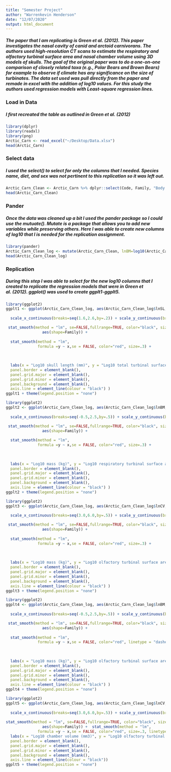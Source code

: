 ```yaml
---
title: "Semester Project"
author: "Warrenkevin Henderson"
date: "12/07/2020"
output: html_document
---
```


##### The paper that I am replicating is Green et al. (2012). This paper investigates the nasal cavity of canid and arctoid carnivorans. The authors used high-resolution CT scans to estimate the respiratory and olfactory turbinal surface area and nasal chamber volume using 3D models of skulls. The goal of the original paper was to do a one-on-one comparison of closely related taxa (e.g., Polar Bears and Brown Bears) for example to observe if climate has any significance on the size of turbinates. The data set used was pull directly from the paper and remade in excel with the addition of log10 values. For this study the authors used regression models with Least-square regression lines.

### Load in Data
##### I first recreated the table as outlined in Green et al. (2012)
```r
library(dplyr)
library(readxl)
library(png)
Arctic_Carn <- read_excel("~/Desktop/Data.xlsx")
head(Arctic_Carn)
```
### Select data
##### I used the select() to select for only the columns that I needed. Species name, diet, and sex was not pertinent to this replication so it was left out. 
```r
Arctic_Carn_Clean <- Arctic_Carn %>% dplyr::select(Code, Family, "Body mass (kg)", "Skull length (mm)", "Chamber volume (mm3)", "TTSA (mm2)", "RTSA (mm2)", "OTSA (mm2)", "OTSA/RTSA" )
head(Arctic_Carn_Clean)
```
### Pander
##### Once the data was cleaned up a bit I used the pander package so I could use the mutuate(). Mutate is a package that allows you to add new variables while preserving others. Here I was able to create new columns of log10 that I is needed for the replication assignment. 
```r
library(pander)
Arctic_Carn_Clean_log <- mutate(Arctic_Carn_Clean, lnBM=log10(Arctic_Carn_Clean$`Body mass (kg)`), lnSL=log10(Arctic_Carn_Clean$`Skull length (mm)`), lnCV=log10(Arctic_Carn_Clean$`Chamber volume (mm3)`), lnTTSA=log10(Arctic_Carn_Clean$`TTSA (mm2)`), lnRTSA=log10(Arctic_Carn_Clean$`RTSA (mm2)`), lnOTSA=log10(Arctic_Carn_Clean$`OTSA (mm2)`), lnOTSARTSA=log10(Arctic_Carn_Clean$`OTSA/RTSA`))
head(Arctic_Carn_Clean_log)
```
### Replication
##### During this step I was able to select for the new log10 columns that I created to replicate the regression  models that were in Green et al. (2012). ggplot() was used to create ggplt1-ggplt5. 


```r
library(ggplot2)
ggplt1 <- ggplot(Arctic_Carn_Clean_log, aes(Arctic_Carn_Clean_log$lnSL, Arctic_Carn_Clean_log$lnTTSA)) + geom_point(aes(shape=Family)) +
  
  scale_x_continuous(breaks=seq(1.6,2.6,by=.2)) + scale_y_continuous(breaks=seq(3.5,5.5,by=.5)) +

 stat_smooth(method = "lm", se=FALSE,fullrange=TRUE, color="black", size=.3,
				aes(shape=Family)) + 
  
  stat_smooth(method = "lm", 
              formula =y ~ x,se = FALSE, color="red", size=.3) +
  
  
  
  labs(x = "Log10 skull length (mm)", y = "Log10 total turbinal surface area (mm2)") + geom_text(aes(label=Code), size=2, data=Arctic_Carn_Clean_log) + theme(
  panel.border = element_blank(),  
  panel.grid.major = element_blank(),
  panel.grid.minor = element_blank(),
  panel.background = element_blank(),
  axis.line = element_line(colour = "black") )
ggplt1 + theme(legend.position = "none")
```
```r
library(ggplot2)
ggplt2 <- ggplot(Arctic_Carn_Clean_log, aes(Arctic_Carn_Clean_log$lnBM, Arctic_Carn_Clean_log$lnRTSA)) + geom_point(aes(shape=Family)) +
  
  scale_x_continuous(breaks=seq(-0.5,2.5,by=.5)) + scale_y_continuous(breaks=seq(2.5,5.0,by=.5)) +

 stat_smooth(method = "lm", se=FALSE,fullrange=TRUE, color="black", size=.3,
				aes(shape=Family)) + 
  
  stat_smooth(method = "lm", 
              formula =y ~ x,se = FALSE, color="red", size=.3) +
  
  
  
  labs(x = "Log10 mass (kg)", y = "Log10 respiratory turbinal surface area (mm2)") + geom_text(aes(label=Code), size=2, data=Arctic_Carn_Clean_log) + theme(
  panel.border = element_blank(),  
  panel.grid.major = element_blank(),
  panel.grid.minor = element_blank(),
  panel.background = element_blank(),
  axis.line = element_line(colour = "black") )
ggplt2 + theme(legend.position = "none")
```
```r
library(ggplot2)
ggplt3 <- ggplot(Arctic_Carn_Clean_log, aes(Arctic_Carn_Clean_log$lnCV, Arctic_Carn_Clean_log$lnRTSA)) + geom_point(aes(shape=Family)) +
  
  scale_x_continuous(breaks=seq(3.0,6.0,by=.5)) + scale_y_continuous(breaks=seq(2.5,5.0,by=.5)) +

 stat_smooth(method = "lm", se=FALSE,fullrange=TRUE, color="black", size=.3,
				aes(shape=Family)) + 
  
  stat_smooth(method = "lm", 
              formula =y ~ x,se = FALSE, color="red", size=.3) +
  
  
  
  labs(x = "Log10 mass (kg)", y = "Log10 olfactory turbinal surface area (mm2)") + geom_text(aes(label=Code), size=2, data=Arctic_Carn_Clean_log) + theme(
  panel.border = element_blank(),  
  panel.grid.major = element_blank(),
  panel.grid.minor = element_blank(),
  panel.background = element_blank(),
  axis.line = element_line(colour = "black") )
ggplt3 + theme(legend.position = "none")
```
```r
library(ggplot2)
ggplt4 <- ggplot(Arctic_Carn_Clean_log, aes(Arctic_Carn_Clean_log$lnBM, Arctic_Carn_Clean_log$lnOTSA)) + geom_point(aes(shape=Family)) +
  
  scale_x_continuous(breaks=seq(-0.5,2.5,by=.5)) + scale_y_continuous(breaks=seq(3.5,5.5,by=.5)) +

 stat_smooth(method = "lm", se=FALSE,fullrange=TRUE, color="black", size=.3,
				aes(shape=Family)) + 
  
  stat_smooth(method = "lm", 
              formula =y ~ x,se = FALSE, color="red", linetype = "dashed", size=.3) +
  
  
  
  labs(x = "Log10 mass (kg)", y = "Log10 olfactory turbinal surface area (mm2)") + geom_text(aes(label=Code), size=2, data=Arctic_Carn_Clean_log) + theme(
  panel.border = element_blank(),  
  panel.grid.major = element_blank(),
  panel.grid.minor = element_blank(),
  panel.background = element_blank(),
  axis.line = element_line(colour = "black") )
ggplt4 + theme(legend.position = "none") 
```

```r
library(ggplot2)
ggplt5 <- ggplot(Arctic_Carn_Clean_log, aes(Arctic_Carn_Clean_log$lnCV, (Arctic_Carn_Clean_log$lnOTSA))) + geom_point(aes(shape=Family)) +
  
  scale_x_continuous(breaks=seq(3.0,6.0,by=.5)) + scale_y_continuous(breaks=seq(3.5,5.5,by=.5)) +
  
stat_smooth(method = "lm", se=FALSE,fullrange=TRUE, color="black", size=.3, 
				aes(shape=Family)) +  stat_smooth(method = "lm", 
              formula =y ~ x,se = FALSE, color="red", size=.3, linetype = "dashed") +
  labs(x = "Log10 chamber volume (mm3)", y = "Log10 olfactory turbinal surface area (mm2)")  + geom_text(aes(label=Code), size=2, data=Arctic_Carn_Clean_log) + theme(
  panel.border = element_blank(),  
  panel.grid.major = element_blank(),
  panel.grid.minor = element_blank(),
  panel.background = element_blank(),
  axis.line = element_line(colour = "black"))
ggplt5 + theme(legend.position = "none")


```
